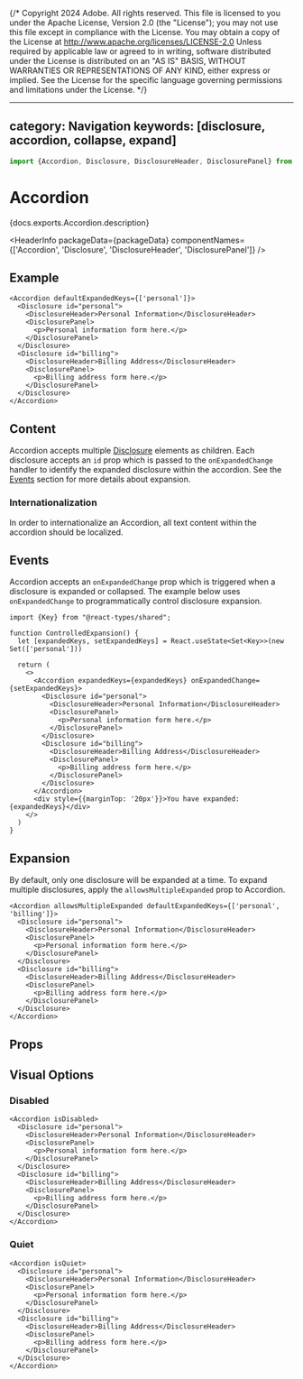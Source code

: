 {/* Copyright 2024 Adobe. All rights reserved.
This file is licensed to you under the Apache License, Version 2.0 (the "License");
you may not use this file except in compliance with the License. You may obtain a copy
of the License at http://www.apache.org/licenses/LICENSE-2.0
Unless required by applicable law or agreed to in writing, software distributed under
the License is distributed on an "AS IS" BASIS, WITHOUT WARRANTIES OR REPRESENTATIONS
OF ANY KIND, either express or implied. See the License for the specific language
governing permissions and limitations under the License. */}



---
category: Navigation
keywords: [disclosure, accordion, collapse, expand]
---

```jsx import
import {Accordion, Disclosure, DisclosureHeader, DisclosurePanel} from '@react-spectrum/accordion';
```

# Accordion

<PageDescription>{docs.exports.Accordion.description}</PageDescription>

<HeaderInfo
  packageData={packageData}
  componentNames={['Accordion', 'Disclosure', 'DisclosureHeader', 'DisclosurePanel']} />

## Example

```tsx example
<Accordion defaultExpandedKeys={['personal']}>
  <Disclosure id="personal">
    <DisclosureHeader>Personal Information</DisclosureHeader>
    <DisclosurePanel>
      <p>Personal information form here.</p>
    </DisclosurePanel>
  </Disclosure>
  <Disclosure id="billing">
    <DisclosureHeader>Billing Address</DisclosureHeader>
    <DisclosurePanel>
      <p>Billing address form here.</p>
    </DisclosurePanel>
  </Disclosure>
</Accordion>
```


## Content

Accordion accepts multiple [Disclosure](Disclosure.html) elements as children. Each disclosure accepts an `id` prop which is passed to the `onExpandedChange` handler to identify the expanded disclosure within the accordion. See the [Events](#events) section for more details about expansion.

### Internationalization
In order to internationalize an Accordion, all text content within the accordion should be localized.

## Events

Accordion accepts an `onExpandedChange` prop which is triggered when a disclosure is expanded or collapsed. The example below uses `onExpandedChange` to programmatically control disclosure expansion.

```tsx example
import {Key} from "@react-types/shared";

function ControlledExpansion() {
  let [expandedKeys, setExpandedKeys] = React.useState<Set<Key>>(new Set(['personal']))
  
  return (
    <>
      <Accordion expandedKeys={expandedKeys} onExpandedChange={setExpandedKeys}>
        <Disclosure id="personal">
          <DisclosureHeader>Personal Information</DisclosureHeader>
          <DisclosurePanel>
            <p>Personal information form here.</p>
          </DisclosurePanel>
        </Disclosure>
        <Disclosure id="billing">
          <DisclosureHeader>Billing Address</DisclosureHeader>
          <DisclosurePanel>
            <p>Billing address form here.</p>
          </DisclosurePanel>
        </Disclosure>
      </Accordion>
      <div style={{marginTop: '20px'}}>You have expanded: {expandedKeys}</div>
    </>
  )
}
```

## Expansion

By default, only one disclosure will be expanded at a time. To expand multiple disclosures, apply the `allowsMultipleExpanded` prop to Accordion.

```tsx example
<Accordion allowsMultipleExpanded defaultExpandedKeys={['personal', 'billing']}>
  <Disclosure id="personal">
    <DisclosureHeader>Personal Information</DisclosureHeader>
    <DisclosurePanel>
      <p>Personal information form here.</p>
    </DisclosurePanel>
  </Disclosure>
  <Disclosure id="billing">
    <DisclosureHeader>Billing Address</DisclosureHeader>
    <DisclosurePanel>
      <p>Billing address form here.</p>
    </DisclosurePanel>
  </Disclosure>
</Accordion>
```
## Props

<PropTable component={docs.exports.Accordion} links={docs.links} />

## Visual Options

### Disabled

```tsx example
<Accordion isDisabled>
  <Disclosure id="personal">
    <DisclosureHeader>Personal Information</DisclosureHeader>
    <DisclosurePanel>
      <p>Personal information form here.</p>
    </DisclosurePanel>
  </Disclosure>
  <Disclosure id="billing">
    <DisclosureHeader>Billing Address</DisclosureHeader>
    <DisclosurePanel>
      <p>Billing address form here.</p>
    </DisclosurePanel>
  </Disclosure>
</Accordion>
```

### Quiet

```tsx example
<Accordion isQuiet>
  <Disclosure id="personal">
    <DisclosureHeader>Personal Information</DisclosureHeader>
    <DisclosurePanel>
      <p>Personal information form here.</p>
    </DisclosurePanel>
  </Disclosure>
  <Disclosure id="billing">
    <DisclosureHeader>Billing Address</DisclosureHeader>
    <DisclosurePanel>
      <p>Billing address form here.</p>
    </DisclosurePanel>
  </Disclosure>
</Accordion>
```
